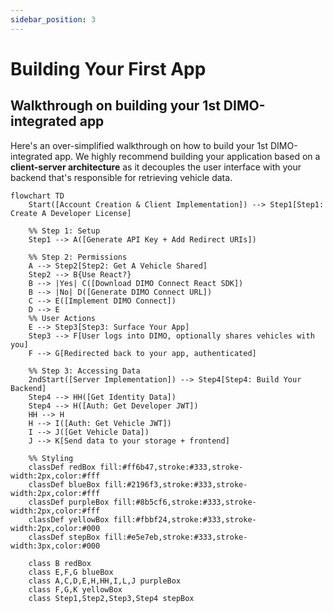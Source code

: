 ```yaml
---
sidebar_position: 3
---
```



# Building Your First App

## Walkthrough on building your 1st DIMO-integrated app
Here's an over-simplified walkthrough on how to build your 1st DIMO-integrated app. 
We highly recommend building your application based on a **client-server architecture** as it decouples the user interface with your backend that's responsible for retrieving vehicle data.

```mermaid
flowchart TD
	Start([Account Creation & Client Implementation]) --> Step1[Step1: Create A Developer License]

	%% Step 1: Setup
	Step1 --> A([Generate API Key + Add Redirect URIs])

	%% Step 2: Permissions
	A --> Step2[Step2: Get A Vehicle Shared]
	Step2 --> B{Use React?}
	B --> |Yes| C([Download DIMO Connect React SDK])
	B --> |No| D([Generate DIMO Connect URL])
	C --> E([Implement DIMO Connect])
	D --> E
	%% User Actions
	E --> Step3[Step3: Surface Your App]
	Step3 --> F[User logs into DIMO, optionally shares vehicles with you]
	F --> G[Redirected back to your app, authenticated]

	%% Step 3: Accessing Data
	2ndStart([Server Implementation]) --> Step4[Step4: Build Your Backend]
	Step4 --> HH([Get Identity Data])
	Step4 --> H([Auth: Get Developer JWT])
	HH --> H
	H --> I([Auth: Get Vehicle JWT])
	I --> J([Get Vehicle Data])
	J --> K[Send data to your storage + frontend]

	%% Styling
	classDef redBox fill:#ff6b47,stroke:#333,stroke-width:2px,color:#fff
	classDef blueBox fill:#2196f3,stroke:#333,stroke-width:2px,color:#fff
	classDef purpleBox fill:#8b5cf6,stroke:#333,stroke-width:2px,color:#fff
	classDef yellowBox fill:#fbbf24,stroke:#333,stroke-width:2px,color:#000
	classDef stepBox fill:#e5e7eb,stroke:#333,stroke-width:3px,color:#000

	class B redBox
	class E,F,G blueBox
	class A,C,D,E,H,HH,I,L,J purpleBox
	class F,G,K yellowBox
	class Step1,Step2,Step3,Step4 stepBox
```
